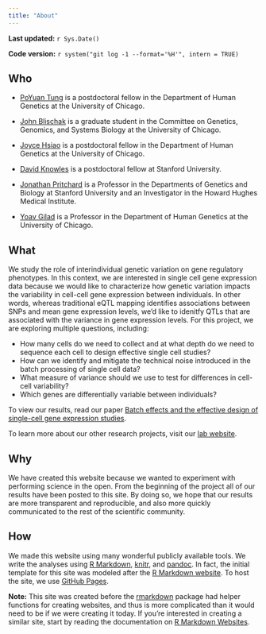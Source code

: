 ```yaml
---
title: "About"
---
```


**Last updated:** `r Sys.Date()`

**Code version:** `r system("git log -1 --format='%H'", intern = TRUE)`

## Who

*  [PoYuan Tung][tung] is a postdoctoral fellow in the Department of Human Genetics at the University of Chicago.

*  [John Blischak][blischak] is a graduate student in the Committee on Genetics, Genomics, and Systems Biology at the University of Chicago.

*  [Joyce Hsiao][hsiao] is a postdoctoral fellow in the Department of Human Genetics at the University of Chicago.

*  [David Knowles][knowles] is a postdoctoral fellow at Stanford University.

*  [Jonathan Pritchard][pritchard] is a Professor in the Departments of Genetics and Biology at Stanford University and an Investigator in the Howard Hughes Medical Institute.

*  [Yoav Gilad][gilad] is a Professor in the Department of Human Genetics at the University of Chicago.

[tung]: https://github.com/pytung
[blischak]: https://github.com/jdblischak
[hsiao]: https://github.com/jhsiao999
[knowles]: https://github.com/davidaknowles
[pritchard]: http://pritchardlab.stanford.edu/pritchard.html
[gilad]: http://genes.uchicago.edu/directory/yoav-gilad-phd/

## What

We study the role of interindividual genetic variation on gene regulatory phenotypes.
In this context, we are interested in single cell gene expression data because we would like to characterize how genetic variation impacts the variability in cell-cell gene expression between individuals.
In other words, whereas traditional eQTL mapping identifies associations between SNPs and mean gene expression levels, we'd like to idenitfy QTLs that are associated with the variance in gene expression levels.
For this project, we are exploring multiple questions, including:

*  How many cells do we need to collect and at what depth do we need to sequence each cell to design effective single cell studies?
*  How can we identify and mitigate the technical noise introduced in the batch processing of single cell data?
*  What measure of variance should we use to test for differences in cell-cell variability?
*  Which genes are differentially variable between individuals?

To view our results, read our paper [Batch effects and the effective design of single-cell gene expression studies](http://www.nature.com/articles/srep39921).

To learn more about our other research projects, visit our [lab website](http://giladlab.uchicago.edu).

## Why

We have created this website because we wanted to experiment with performing science in the open.
From the beginning of the project all of our results have been posted to this site.
By doing so, we hope that our results are more transparent and reproducible, and also more quickly communicated to the rest of the scientific community.

## How

We made this website using many wonderful publicly available tools.
We write the analyses using [R Markdown][rmarkdown], [knitr][], and [pandoc][].
In fact, the initial template for this site was modeled after the [R Markdown website][rmd-site].
To host the site, we use [GitHub Pages][gh-pages].

**Note:** This site was created before the [rmarkdown][] package had helper functions for creating websites, and thus is more complicated than it would need to be if we were creating it today.
If you're interested in creating a similar site, start by reading the documentation on [R Markdown Websites][web].

[rmarkdown]: http://rmarkdown.rstudio.com/
[knitr]: http://yihui.name/knitr/
[pandoc]: http://pandoc.org/
[rmd-site]: https://github.com/rstudio/rmarkdown/tree/gh-pages
[gh-pages]: https://pages.github.com/
[web]: http://rmarkdown.rstudio.com/rmarkdown_websites.html
